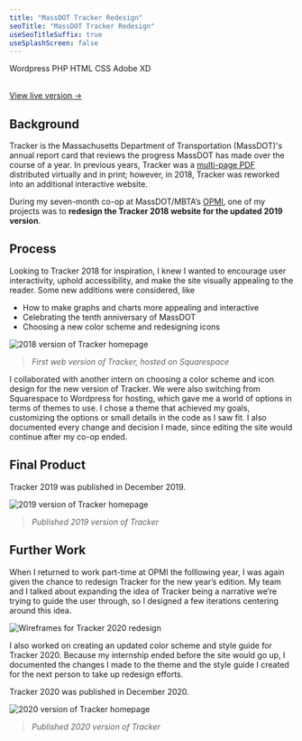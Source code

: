 ```yaml
---
title: "MassDOT Tracker Redesign"
seoTitle: "MassDOT Tracker Redesign"
useSeoTitleSuffix: true
useSplashScreen: false
---
```



<Underlining highlight>Wordpress</Underlining> <Underlining highlight>PHP</Underlining> <Underlining highlight>HTML</Underlining> <Underlining highlight>CSS</Underlining> <Underlining highlight>Adobe XD</Underlining> 
<br />
<br />

 <a href="https://www.massdottracker.com/wp/" target="_blank">View live version &#8594;</a>

## Background

Tracker is the Massachusetts Department of Transportation (MassDOT)'s annual report card that reviews the progress MassDOT has made over the course of a year. In previous years, Tracker was a <a href="https://www.mass.gov/lists/tracker-annual-performance-management-reports" target="_blank">multi-page PDF</a> distributed virtually and in print; however, in 2018, Tracker was reworked into an additional interactive website.

During my seven-month co-op at MassDOT/MBTA’s <a href="https://www.mass.gov/transportation-performance" target="_blank">OPMI</a>, one of my projects was to **redesign the Tracker 2018 website for the updated 2019 version**.

## Process

Looking to Tracker 2018 for inspiration, I knew I wanted to encourage user interactivity, uphold accessibility, and make the site visually appealing to the reader. 
Some new additions were considered, like
- How to make graphs and charts more appealing and interactive
- Celebrating the tenth anniversary of MassDOT
- Choosing a new color scheme and redesigning icons

![2018 version of Tracker homepage](./tracker18.PNG)
> *First web version of Tracker, hosted on Squarespace*

I collaborated with another intern on choosing a color scheme and icon design for the new version of Tracker. We were also switching from Squarespace to Wordpress for hosting, which gave me a world of options in terms of themes to use. I chose a theme that achieved my goals, customizing the options or small details in the code as I saw fit. I also documented every change and decision I made, since editing the site would continue after my co-op ended.

## Final Product

Tracker 2019 was published in December 2019. 

![2019 version of Tracker homepage](./tracker19.png)
> *Published 2019 version of Tracker*

## Further Work

When I returned to work part-time at OPMI the folllowing year, I was again given the chance to redesign Tracker for the new year’s edition. My team and I talked about expanding the idea of Tracker being a narrative we’re trying to guide the user through, so I designed a few iterations centering around this idea.

![Wireframes for Tracker 2020 redesign](./tracker20-frames.png)

I also worked on creating an updated color scheme and style guide for Tracker 2020. Because my internship ended before the site would go up, I documented the changes I made to the theme and the style guide I created for the next person to take up redesign efforts.

Tracker 2020 was published in December 2020. 

![2020 version of Tracker homepage](./tracker-20.PNG)
> *Published 2020 version of Tracker*